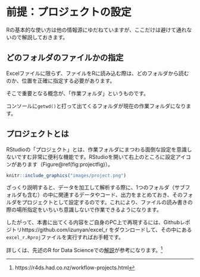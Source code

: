 # 前提：プロジェクトの設定 {#project}


Rの基本的な使い方は他の情報源にゆだねていますが、ここだけは避けて通れないので解説しておきます。

## どのフォルダのファイルかの指定
Excelファイルに限らず、ファイルをRに読み込む際は、どのフォルダから読むのか、位置を正確に指定する必要があります。

そこで重要となる概念が、「作業フォルダ」というものです。

コンソールに`getwd()`と打って出てくるフォルダが現在の作業フォルダになります。

## プロジェクトとは {#projecttoha}
RStudioの「プロジェクト」とは、作業フォルダにまつわる面倒な設定を意識しないですむ非常に便利な機能です。RStudioを開いて右上のところに設定アイコンがあります（Figure\@ref(fig:projectfig)）。

```r
knitr::include_graphics("images/project.png")
```


ざっくり説明すると、データを加工して解析する際に、1つのフォルダ（サブフォルダも含む）の中に関連するデータやコード、出力をまとめておき、そのフォルダをプロジェクトとして設定するのです。これにより、ファイルの読み書きの際の場所指定をいちいち意識しないで作業できるようになります。

したがって、本書に出てくる内容をご自身のPC上で再現するには、Githubレポジトリhttps://github.com/izunyan/excel_r をダウンロードして、その中にある`excel_r.Rproj`ファイルを実行すればお手軽です。

詳しくは、先述のR for Data Scienceでの[解説](https://r4ds.had.co.nz/workflow-projects.html)が参考になります。^[https://r4ds.had.co.nz/workflow-projects.html]
